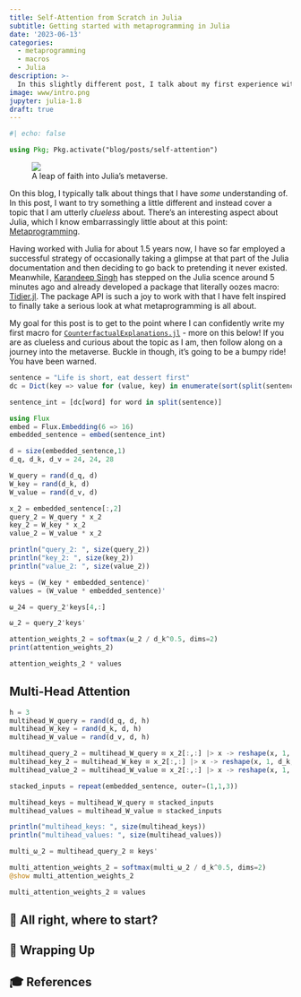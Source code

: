 ```yaml
---
title: Self-Attention from Scratch in Julia
subtitle: Getting started with metaprogramming in Julia
date: '2023-06-13'
categories:
  - metaprogramming
  - macros
  - Julia
description: >-
  In this slightly different post, I talk about my first experience with metaprogramming in Julia.
image: www/intro.png
jupyter: julia-1.8
draft: true
---
```


```julia
#| echo: false

using Pkg; Pkg.activate("blog/posts/self-attention")
```

<div class="intro-gif">
  <figure>
    <img src="www/intro.png">
    <figcaption>A leap of faith into Julia's metaverse.</figcaption>
  </figure>
</div>

On this blog, I typically talk about things that I have *some* understanding of. In this post, I want to try something a little different and instead cover a topic that I am utterly *clueless* about. There's an interesting aspect about Julia, which I know embarrassingly little about at this point: [Metaprogramming](https://docs.julialang.org/en/v1.8/manual/metaprogramming/). 

Having worked with Julia for about 1.5 years now, I have so far employed a successful strategy of occasionally taking a glimpse at that part of the Julia documentation and then deciding to go back to pretending it never existed. Meanwhile, [Karandeep Singh](https://twitter.com/kdpsinghlab) has stepped on the Julia scence around 5 minutes ago and already developed a package that literally oozes macro: [Tidier.jl](https://kdpsingh.github.io/Tidier.jl/dev/). The package API is such a joy to work with that I have felt inspired to finally take a serious look at what metaprogramming is all about. 

My goal for this post is to get to the point where I can confidently write my first macro for [`CounterfactualExplanations.jl`](https://github.com/JuliaTrustworthyAI/CounterfactualExplanations.jl) - more on this below! If you are as clueless and curious about the topic as I am, then follow along on a journey into the metaverse. Buckle in though, it's going to be a bumpy ride! You have been warned. 

```julia
sentence = "Life is short, eat dessert first"
dc = Dict(key => value for (value, key) in enumerate(sort(split(sentence))))
```

```julia
sentence_int = [dc[word] for word in split(sentence)]
```

```julia
using Flux
embed = Flux.Embedding(6 => 16)
embedded_sentence = embed(sentence_int)
```

```julia
d = size(embedded_sentence,1)
d_q, d_k, d_v = 24, 24, 28

W_query = rand(d_q, d)
W_key = rand(d_k, d)
W_value = rand(d_v, d)
```

```julia
x_2 = embedded_sentence[:,2]
query_2 = W_query * x_2
key_2 = W_key * x_2
value_2 = W_value * x_2

println("query_2: ", size(query_2))
println("key_2: ", size(key_2))
println("value_2: ", size(value_2))
```

```julia
keys = (W_key * embedded_sentence)'
values = (W_value * embedded_sentence)'
```

```julia
ω_24 = query_2'keys[4,:]
```

```julia
ω_2 = query_2'keys'
```

```julia
attention_weights_2 = softmax(ω_2 / d_k^0.5, dims=2)
print(attention_weights_2)
```

```julia
attention_weights_2 * values
```

## Multi-Head Attention

```julia
h = 3
multihead_W_query = rand(d_q, d, h)
multihead_W_key = rand(d_k, d, h)
multihead_W_value = rand(d_v, d, h)
```

```julia
multihead_query_2 = multihead_W_query ⊠ x_2[:,:] |> x -> reshape(x, 1, d_q, h)
multihead_key_2 = multihead_W_key ⊠ x_2[:,:] |> x -> reshape(x, 1, d_k, h)
multihead_value_2 = multihead_W_value ⊠ x_2[:,:] |> x -> reshape(x, 1, d_v, h)
```

```julia
stacked_inputs = repeat(embedded_sentence, outer=(1,1,3))
```

```julia
multihead_keys = multihead_W_query ⊠ stacked_inputs
multihead_values = multihead_W_value ⊠ stacked_inputs

println("multihead_keys: ", size(multihead_keys))
println("multihead_values: ", size(multihead_values))
```

```julia
multi_ω_2 = multihead_query_2 ⊠ keys'
```

```julia
multi_attention_weights_2 = softmax(multi_ω_2 / d_k^0.5, dims=2)
@show multi_attention_weights_2
```

```julia
multi_attention_weights_2 ⊠ values
```

## 🤔 All right, where to start?

## 🌯 Wrapping Up

## 🎓 References